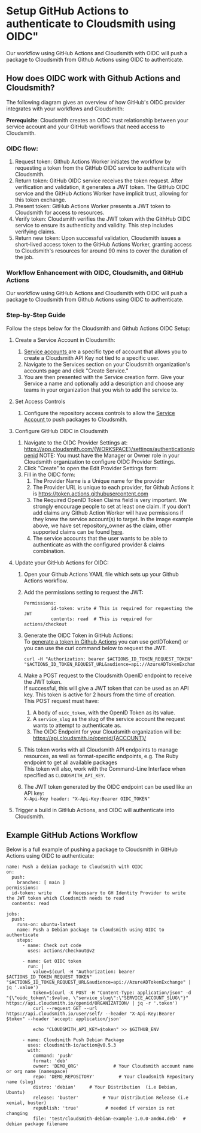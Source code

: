 

# Setup GitHub Actions to authenticate to Cloudsmith using OIDC"

Our workflow using GitHub Actions and Cloudsmith with OIDC will push a package to Cloudsmith from Github Actions using OIDC to authenticate.

## How does OIDC work with Github Actions and Cloudsmith?

The following diagram gives an overview of how GitHub's OIDC provider integrates with your workflows and Cloudsmith:

<BlockImage src={imgdcf4d99_Group_2551} alt=""></BlockImage>

**Prerequisite**: Cloudsmith creates an OIDC trust relationship between your service account and your GitHub workflows that need access to Cloudsmith.

### OIDC flow:

1. Request token: Github Actions Worker initiates the workflow by requesting a token from the GitHub OIDC service to authenticate with Cloudsmith.
2. Return token: GitHub OIDC service receives the token request. After verification and validation, it generates a JWT token. The GitHub OIDC service and the GitHub Actions Worker have implicit trust, allowing for this token exchange.
3. Present token: GitHub Actions Worker presents a JWT token to Cloudsmith for access to resources.
4. Verify token: Cloudsmith verifies the JWT token with the GithHub OIDC service to ensure its authenticity and validity. This step includes verifying claims.
5. Return new token: Upon successful validation, Cloudsmith issues a short-lived access token to the GitHub Actions Worker, granting access to Cloudsmith's resources for around 90 mins to cover the duration of the job.

### Workflow Enhancement with OIDC, Cloudsmith, and GitHub Actions

Our workflow using GitHub Actions and Cloudsmith with OIDC will push a package to Cloudsmith from Github Actions using OIDC to authenticate.

### Step-by-Step Guide

Follow the steps below for the Cloudsmith and Github Actions OIDC Setup:

1. Create a Service Account in Cloudsmith:
   1. [Service accounts ](/accounts-and-teams/service-accounts)are a specific type of account that allows you to create a Cloudsmith API Key not tied to a specific user.
   2. Navigate to the Services section on your Cloudsmith organization's accounts page and click "Create Service."
   3. You are then presented with the Service creation form. Give your Service a name and optionally add a description and choose any teams in your organization that you wish to add the service to.
2. Set Access Controls
   1. Configure the repository access controls to allow the [Service Account ](/repositories/repository-privileges#access-control)to push packages to Cloudsmith.
3. Configure GitHub OIDC in Cloudsmith
   1. Navigate to the OIDC Provider Settings at: https://app.cloudsmith.com/{WORKSPACE}/settings/authentication/openid
      NOTE: You must have the Manager or Owner role in your Cloudsmith organization to configure OIDC Provider Settings.
   2. Click "Create" to open the Edit Provider Settings form:
   3. Fill in the OIDC form:
      1. The Provider Name is a Unique name for the provider
      2. The Provider URL is unique to each provider, for Github Actions it is https://token.actions.githubusercontent.com
      3. The Required OpenID Token Claims field is very important. We strongly encourage people to set at least one claim. If you don't add claims any Github Action Worker will have permissions if they knew the service account(s) to target. In the image example above, we have set repository_owner as the claim, other supported claims can be found [here](https://docs.github.com/en/actions/deployment/security-hardening-your-deployments/about-security-hardening-with-openid-connect#understanding-the-oidc-token).
      4. The service accounts that the user wants to be able to authenticate as with the configured provider & claims combination. 
4. Update your GitHub Actions for OIDC:

   1. Open your Github Actions YAML file which sets up your Github Actions workflow.
   2. Add the permissions setting to request the JWT:
      ```shell
      Permissions:  
                id-token: write # This is required for requesting the JWT  
                contents: read  # This is required for actions/checkout
      ```
   3. Generate the OIDC Token in GitHub Actions:  
      To [generate a token in Github Actions](https://docs.github.com/en/actions/deployment/security-hardening-your-deployments/about-security-hardening-with-openid-connect#updating-your-actions-for-oidc) you can use getIDToken() or you can use the curl command below to request the JWT.

      ```
      curl -H "Authorization: bearer $ACTIONS_ID_TOKEN_REQUEST_TOKEN" "$ACTIONS_ID_TOKEN_REQUEST_URL&audience=api://AzureADTokenExchange"
      ```
   4. Make a POST request to the Cloudsmith OpenID endpoint to receive the JWT token.  
      If successful, this will give a JWT token that can be used as an API key. This token is active for 2 hours from the time of creation.  
      This POST request must have:
      1. A body of `oidc_token`, with the OpenID Token as its value.
      2. A `service_slug` as the slug of the service account the request wants to attempt to authenticate as.
      3. The OIDC Endpoint for your Cloudsmith organization will be: https://api.cloudsmith.io/openid/{ACCOUNT}/
   5. This token works with all Cloudsmith API endpoints to manage resources, as well as format-specific endpoints, e.g. The Ruby endpoint to get all available packages  
      This token will also, work with the Command-Line Interface when specified as `CLOUDSMITH_API_KEY`.
   6. The JWT token generated by the OIDC endpoint can be used like an API key:  
      `X-Api-Key header: "X-Api-Key:Bearer OIDC_TOKEN"`
5. Trigger a build in GitHub Actions, and OIDC will authenticate into Cloudsmith.

## Example GitHub Actions Workflow

Below is a full example of pushing a package to Cloudsmith in GitHub Actions using OIDC to authenticate:

```
name: Push a debian package to Cloudsmith with OIDC
on:
  push:
    branches: [ main ]
permissions:
  id-token: write      # Necessary to GH Identity Provider to write the JWT token which Cloudsmith needs to read
  contents: read

jobs:
  push:
    runs-on: ubuntu-latest
    name: Push a Debian package to Cloudsmith using OIDC to authenticate
    steps:
      - name: Check out code
        uses: actions/checkout@v2

      - name: Get OIDC token
        run: |
          value=$(curl -H "Authorization: bearer $ACTIONS_ID_TOKEN_REQUEST_TOKEN" "$ACTIONS_ID_TOKEN_REQUEST_URL&audience=api://AzureADTokenExchange" | jq '.value')
          token=$(curl -X POST -H "Content-Type: application/json" -d "{\"oidc_token\":$value, \"service_slug\":\"SERVICE_ACCOUNT_SLUG\"}" https://api.cloudsmith.io/openid/ORGANIZATION/ | jq -r '.token')
          curl --request GET --url https://api.cloudsmith.io/user/self/ --header "X-Api-Key:Bearer $token" --header 'accept: application/json'
                    
          echo "CLOUDSMITH_API_KEY=$token" >> $GITHUB_ENV
          
      - name: Cloudsmith Push Debian Package
        uses: cloudsmith-io/action@v0.5.3
        with:
          command: 'push'
          format: 'deb'
          owner: 'DEMO_ORG'             # Your Cloudsmith account name or org name (namespace)
          repo: 'DEMO_REPOSITORY'         # Your Cloudsmith Repository name (slug)
          distro: 'debian'     # Your Distribution  (i.e Debian, Ubuntu)
          release: 'buster'         # Your Distribution Release (i.e xenial, buster)
          republish: 'true'          # needed if version is not changing
          file: 'test/cloudsmith-debian-example-1.0.0-amd64.deb'  # debian package filename

```
